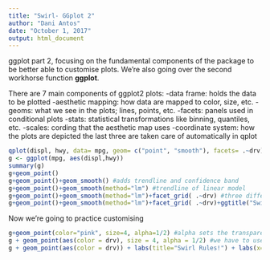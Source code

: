 ```yaml
---
title: "Swirl- GGplot 2"
author: "Dani Antos"
date: "October 1, 2017"
output: html_document
---
```


ggplot part 2, focusing on the fundamental components of the package to be better able to customise plots. We're also going over the second workhorse function **ggplot**.

There are 7 main components of ggplot2 plots:
-data frame: holds the data to be plotted
-aesthetic mapping: how data are mapped to color, size, etc.
-geoms: what we see in the plots; lines, points, etc. 
-facets: panels used in conditional plots
-stats: statistical transformations like binning, quantiles, etc.
-scales: cording that the aesthetic map uses
-coordinate system: how the plots are depicted
the last three are taken care of automatically in qplot

```r
qplot(displ, hwy, data= mpg, geom= c("point", "smooth"), facets= .~drv) #recap on how to use qplot
g <- ggplot(mpg, aes(displ,hwy))
summary(g)
g+geom_point()
g+geom_point()+geom_smooth() #adds trendline and confidence band
g+geom_point()+geom_smooth(method="lm") #trendline of linear model
g+geom_point()+geom_smooth(method="lm")+facet_grid( .~drv) #three different panels
g+geom_point()+geom_smooth(method="lm")+facet_grid( .~drv)+ggtitle("Swirl Rules!") #adds title

```

Now we're going to practice customising
```r
g+geom_point(color="pink", size=4, alpha=1/2) #alpha sets the transparency
g + geom_point(aes(color = drv), size = 4, alpha = 1/2) #we have to use aes because the color is data dependent
g + geom_point(aes(color = drv)) + labs(title="Swirl Rules!") + labs(x="Displacement", y="Hwy Mileage") #way to add x and y axis titles

```

